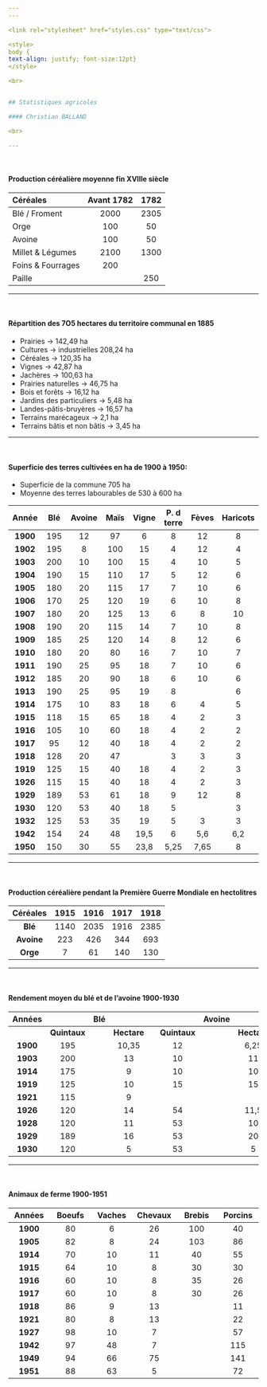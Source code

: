 ```yaml
---
---  

<link rel="stylesheet" href="styles.css" type="text/css">

<style>
body {
text-align: justify; font-size:12pt}
</style>

<br>  


## Statistiques agricoles  

#### Christian BALLAND  

<br> 

---  
```


<br> 

#### Production céréalière moyenne fin XVIIIe siècle

| Céréales |Avant 1782 | 1782|  
|:-----------------|:------------:|:-----------:|  
|Blé / Froment | 2000 | 2305 |  
|Orge |	100 |	50 |  
|Avoine |	100 | 50 |  
|Millet & Légumes | 2100 |	1300 |  
|Foins & Fourrages | 200 | |  
|Paille | | 250 |  

---  

<br> 

#### Répartition des 7O5 hectares du territoire communal en 1885  

 + Prairies →	142,49 ha  
 + Cultures → industrielles	208,24 ha  
 + Céréales → 120,35 ha 
 + Vignes →	42,87 ha  
 + Jachères →	100,63 ha  
 + Prairies naturelles → 46,75 ha  
 + Bois et forêts →	16,12 ha  
 + Jardins des particuliers →	5,48 ha  
 + Landes-pâtis-bruyères → 16,57 ha  
 + Terrains marécageux → 2,1 ha  
 + Terrains bâtis et non bâtis → 3,45 ha
 

---  

<br> 

#### Superficie des terres cultivées en ha de 1900 à 1950:

 + Superficie de la commune 705 ha  
 + Moyenne des terres labourables de 530 à 600 ha  
 
|Année | Blé | Avoine | Maïs | Vigne | P. d terre | Fèves | Haricots |  
|:-------:|:-------:|:-------:|:-------:|:-------:|:-------:|:-------:|:-------:|  
|**1900** | 195 | 12 | 97 | 6 | 8 | 12 | 8 |  
|**1902** |	195 | 8 | 100 | 15 | 4 | 12 | 4 |  
|**1903** |	200 |	10 | 100 | 15 | 4 | 10 | 5 |  
|**1904** | 190 |	15 | 110 | 17 | 5 | 12 | 6 |  
|**1905** | 180 | 20 | 115 | 17 | 7 | 10 | 6 |  
|**1906** |	170 |	25 | 120 | 19 | 6 | 10 | 8 |  
|**1907** | 180 |	20 | 125 | 13 | 6 | 8 | 10 |  
|**1908** | 190 |	20 | 115 | 14 | 7 | 10 | 8 |  
|**1909** | 185 |	25 | 120 | 14 | 8 | 12 | 6 |  
|**1910** | 180 |	20 | 80 | 16 | 7 | 10 | 7 |  
|**1911** | 190 |	25 | 95 | 18 | 7 | 10 | 6 |  
|**1912** | 185 |	20 | 90 | 18 | 6 | 10 |6 |  
|**1913** | 190 |	25 | 95 | 19 | 8 | | 6 |  
|**1914** | 175 |	10 | 83 | 18 | 6 | 4 | 5 |  
|**1915** | 118 |	15 | 65 | 18 | 4 | 2 | 3 |  
|**1916** | 105 |	10 | 60 | 18 | 4 | 2 | 2 |  
|**1917** | 95 |	12 | 40 | 18 | 4 | 2 | 2 |  
|**1918** | 128 |	20 | 47 | | 3 | 3 | 3 |  
|**1919** | 125 |	15 | 40 | 18 | 4 | 2 | 3 |  
|**1926** | 115 |	15 | 40 | 18 | 4 | 2 | 3 |  
|**1929** | 189 |	53 | 61 | 18 | 9 | 12 | 8 |  
|**1930** | 120 |	53 | 40 | 18 | 5 | | 3|  
|**1932** | 125 |	53 | 35 | 19 | 5 | 3 | 3 |  
|**1942** | 154 |	24 | 48 | 19,5 | 6 | 5,6 | 6,2 |  
|**1950** | 150 |	30 | 55 | 23,8 | 5,25 |	7,65 | 8 |  


---  

<br> 

#### Production céréalière pendant la Première Guerre Mondiale en hectolitres

|Céréales | 1915 | 1916 | 1917 | 1918 |  
|:--------------:|:----------:|:----------:|:----------:|:----------:|  
|**Blé** | 1140 | 2035 | 1916 | 2385 |  
|**Avoine** | 223 | 426 | 344 | 693 |  
|**Orge** |	7 | 61 | 140 | 130 |  

 
---  

<br> 

#### Rendement moyen du blé et de l’avoine 1900-1930

|Années | | Blé | | | | Avoine | |  
|:----------:|:-----:|:-----:|:---:|:---:|:---:|:-----:|:-----:|  
| | **Quintaux** | | **Hectare** | |**Quintaux** | | **Hectare** |  
|**1900** | 195 | | 10,35 | |  12 | | 6,25 |  
|**1903** | 200 | | 13 | | 10 | | 11 |  
|**1914** | 175 | | 9 | | 10 | | 10 |  
|**1919** | 125 | | 10 | | 15 | | 15 |  
|**1921** | 115 | | 9 |  
|**1926** | 120 | | 14 | | 54 | | 11,5 |  
|**1928** | 120 | | 11 | | 53 | | 10 |  
|**1929** | 189 | | 16 | | 53 | | 20 |  
|**1930** | 120 | | 5 | | 53 | | 5 |  


---  

<br> 

#### Animaux de ferme 1900-1951

|Années |Boeufs |	Vaches | Chevaux | Brebis | Porcins | 
|:----------:|:----------:|:----------:|:----------:|:----------:|:----------:|  
|**1900**| 80 | 6 | 26 | 100 | 40 |  
|**1905**| 82 | 8 | 24 | 103 | 86 |  
|**1914**| 70 | 10 | 11 | 40 | 55 |  
|**1915**| 64 | 10 | 8 | 30 | 30 |  
|**1916**| 60 | 10 | 8 | 35 | 26 |  
|**1917**| 60 | 10 | 8 | 30 | 26 |  
|**1918**| 86 | 9 | 13 | | 11 |  
|**1921**| 80 | 8 | 13 | | 22 |  
|**1927**| 98 | 10 | 7 | | 57 |  
|**1942**| 97 | 48 | 7 | | 115 |  
|**1949**| 94 | 66 | 75 | | 141 |  
|**1951**| 88 | 63 | 5 | | 72 |  
 